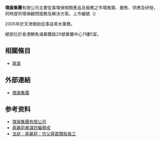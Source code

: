 {{Citation style|time=2012-02-15T09:51:53+00:00}}
'''環康集團'''有限公司主要從事環保相關產品及服務之市場推廣、銷售、供應及研發，同時提供環保顧問服務及解決方案。上市編號（{{hkex|8169}})

2005年於天津開始從事自來水業務。

總部位於香港鰂魚涌華蘭路20號華蘭中心11樓5室。

==相關條目==
*[[蔣震|蔣震]]

==外部連結==
*[http://www.eco-tek.com.hk 環康集團] {{Wayback|url=http://www.eco-tek.com.hk/ |date=20210123071155 }}

==参考资料==
*[http://www.hkexnews.hk/listedco/listconews/gem/2012/0119/GLN20120119017_C.pdf 環康集團有限公司] {{Wayback|url=http://www.hkexnews.hk/listedco/listconews/gem/2012/0119/GLN20120119017_C.pdf |date=20160305015734 }}
*[http://the-sun.on.cc/cnt/news/20110610/00407_015.html?pubdate=20110610 蔣麗莉串謀詐騙罪成] {{Wayback|url=http://the-sun.on.cc/cnt/news/20110610/00407_015.html?pubdate=20110610 |date=20160304195331 }}
*[http://orientaldaily.on.cc/cnt/news/20110326/00176_083.html?pubdate=20110326 法庭：蔣麗莉：仿父蔣震贈股員工] {{Wayback|url=http://orientaldaily.on.cc/cnt/news/20110326/00176_083.html?pubdate=20110326 |date=20160304204921 }}